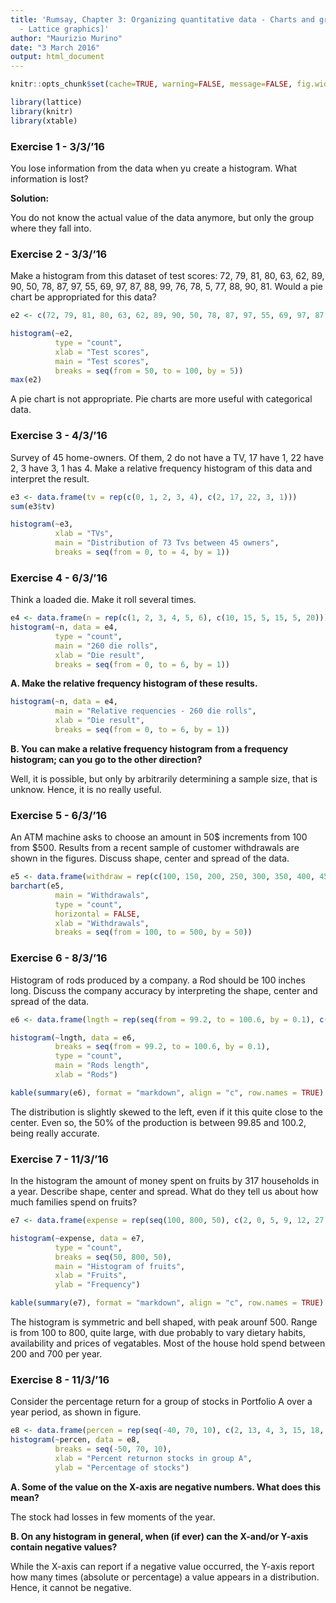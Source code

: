 ```yaml
---
title: 'Rumsay, Chapter 3: Organizing quantitative data - Charts and graphs. [Ongoing
  - Lattice graphics]'
author: "Maurizio Murino"
date: "3 March 2016"
output: html_document
---
```

```r
knitr::opts_chunk$set(cache=TRUE, warning=FALSE, message=FALSE, fig.width=12)
```

```r
library(lattice)
library(knitr)
library(xtable)
```

### Exercise 1 - 3/3/'16

You lose information from the data when yu create a histogram. What information is lost?

__Solution:__

You do not know the actual value of the data anymore, but only the group where they fall into.

### Exercise 2 - 3/3/'16

Make a histogram from this dataset of test scores: 72, 79, 81, 80, 63, 62, 89, 90, 50, 78, 87, 97, 55, 69, 97, 87, 88, 99, 76, 78, 5, 77, 88, 90, 81. Would a pie chart be appropriated for this data?

```r
e2 <- c(72, 79, 81, 80, 63, 62, 89, 90, 50, 78, 87, 97, 55, 69, 97, 87, 88, 99, 76, 78, 65, 77, 88, 90, 81)
```
```r
histogram(~e2,
          type = "count",
          xlab = "Test scores",
          main = "Test scores",
          breaks = seq(from = 50, to = 100, by = 5))
max(e2)
```

A pie chart is not appropriate. Pie charts are more useful with categorical data.

### Exercise 3 - 4/3/'16

Survey of 45 home-owners. Of them, 2 do not have a TV, 17 have 1, 22 have 2, 3 have 3, 1 has 4. Make a relative frequency histogram of this data and interpret the result.

```r
e3 <- data.frame(tv = rep(c(0, 1, 2, 3, 4), c(2, 17, 22, 3, 1)))
sum(e3$tv)
```

```r
histogram(~e3,
          xlab = "TVs",
          main = "Distribution of 73 Tvs between 45 owners",
          breaks = seq(from = 0, to = 4, by = 1))
```

### Exercise 4 - 6/3/'16

Think a loaded die. Make it roll several times. 

```r
e4 <- data.frame(n = rep(c(1, 2, 3, 4, 5, 6), c(10, 15, 5, 15, 5, 20)))
histogram(~n, data = e4,
          type = "count",
          main = "260 die rolls",
          xlab = "Die result",
          breaks = seq(from = 0, to = 6, by = 1))
```

__A. Make the relative frequency histogram of these results.__

```r
histogram(~n, data = e4,
          main = "Relative requencies - 260 die rolls",
          xlab = "Die result",
          breaks = seq(from = 0, to = 6, by = 1))
```

__B. You can make a relative frequency histogram from a frequency histogram; can you go to the other direction?__

Well, it is possible, but only by arbitrarily determining a sample size, that is unknow. Hence, it is no really useful.

### Exercise 5 - 6/3/'16

An ATM machine asks to choose an amount in 50$ increments from 100 from $500. Results from a recent sample of customer withdrawals are shown in the figures. Discuss shape, center and spread of the data. 

```r
e5 <- data.frame(withdraw = rep(c(100, 150, 200, 250, 300, 350, 400, 450, 500), c(14, 23, 23, 4, 2, 0, 2, 0, 2)))
barchart(e5,
          main = "Withdrawals",
          type = "count",
          horizontal = FALSE,
          xlab = "Withdrawals",
          breaks = seq(from = 100, to = 500, by = 50))
```

### Exercise 6 - 8/3/'16

Histogram of rods produced by a company. a Rod should be 100 inches long. Discuss the company accuracy by interpreting the shape, center and spread of the data. 

```r
e6 <- data.frame(lngth = rep(seq(from = 99.2, to = 100.6, by = 0.1), c(1, 0, 2, 1, 2, 2, 8, 7, 10, 10, 6, 7, 2, 1, 4)))

histogram(~lngth, data = e6,
          breaks = seq(from = 99.2, to = 100.6, by = 0.1),
          type = "count",
          main = "Rods length",
          xlab = "Rods")
```

```r
kable(summary(e6), format = "markdown", align = "c", row.names = TRUE)
```

The distribution is slightly skewed to the left, even if it this quite close to the center. Even so, the 50% of the production is between 99.85 and 100.2, being really accurate.  

### Exercise 7 - 11/3/'16

In the histogram the amount of money spent on fruits by 317 households in a year. Describe shape, center and spread. What do they tell us about how much families spend on fruits?

```r
e7 <- data.frame(expense = rep(seq(100, 800, 50), c(2, 0, 5, 9, 12, 27, 60, 65, 70, 50, 32, 18, 7, 2, 3)))

histogram(~expense, data = e7,
          type = "count",
          breaks = seq(50, 800, 50),
          main = "Histogram of fruits",
          xlab = "Fruits",
          ylab = "Frequency")

kable(summary(e7), format = "markdown", align = "c", row.names = TRUE)
```

The histogram is symmetric and bell shaped, with peak arounf 500. Range is from 100 to 800, quite large, with due probably to vary dietary habits, availability and prices of vegatables. Most of the house hold spend between 200 and 700 per year.

### Exercise 8 - 11/3/'16

Consider the percentage return for a group of stocks in Portfolio A over a year period, as shown in figure. 

```r
e8 <- data.frame(percen = rep(seq(-40, 70, 10), c(2, 13, 4, 3, 15, 18, 10, 12, 10, 3, 3, 3)))
histogram(~percen, data = e8,
          breaks = seq(-50, 70, 10),
          xlab = "Percent returnon stocks in group A",
          ylab = "Percentage of stocks")
```

__A. Some of the value on the X-axis are negative numbers. What does this mean?__

The stock had losses in few moments of the year.

__B. On any histogram in general, when (if ever) can the X-and/or Y-axis contain negative values?__

While the X-axis can report if a negative value occurred, the Y-axis report how many times (absolute or percentage) a value appears in a distribution. Hence, it cannot be negative.